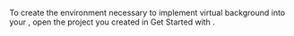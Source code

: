 <PlatformWrapper platform='unreal'>

To create the environment necessary to implement virtual background into your <Vpl k="CLIENT" />, open the project you created in <Link to="../get-started/get-started-sdk">Get Started with <Vpd k="NAME"/></Link>.

</PlatformWrapper>